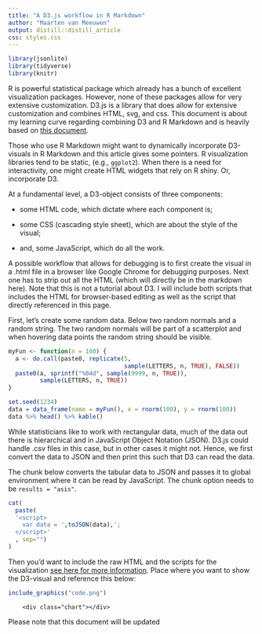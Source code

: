 ```yaml
---
title: "A D3.js workflow in R Markdown"
author: "Maarten van Meeuwen"
output: distill::distill_article
css: styles.css
---
```


```r
library(jsonlite)
library(tidyverse)
library(knitr)
```

R is powerful statistical package which already has a bunch of excellent visualization packages. However, none of these packages allow for very extensive customization. D3.js is a library that does allow for extensive customization and combines HTML, svg, and css. This document is about my learning curve regarding combining D3 and R Markdown and is heavily based on [this document](https://rpubs.com/jalapic/rd3js).

Those who use R Markdown might want to dynamically incorporate D3-visuals in R Markdown and this article gives some pointers. R visualization libraries tend to be static, (e.g., `ggplot2`). When there is a need for interactivity, one might create HTML widgets that rely on R shiny. Or, incorporate D3. 

At a fundamental level, a D3-object consists of three components:

* some HTML code, which dictate where each component is;

* some CSS (cascading style sheet), which are about the style of the visual;

* and, some JavaScript, which do all the work. 

A possible workflow that allows for debugging is to first create the visual in a .html file in a browser like Google Chrome for debugging purposes. Next one has to strip out all the HTML (which will directly be in the markdown here). Note that this is not a tutorial about D3. I will include both scripts that includes the HTML for browser-based editing as well as the script that directly referenced in this page. 

First, let's create some random data. Below two random normals and a random string. The two random normals will be part of a scatterplot and when hovering data points the random string should be visible. 

```r
myFun <- function(n = 100) {
  a <- do.call(paste0, replicate(5, 
                                 sample(LETTERS, n, TRUE), FALSE))
  paste0(a, sprintf("%04d", sample(9999, n, TRUE)), 
         sample(LETTERS, n, TRUE))
}

set.seed(1234)
data = data_frame(name = myFun(), x = rnorm(100), y = rnorm(100))
data %>% head() %>% kable()
```


While statisticians like to work with rectangular data, much of the data out there is hierarchical and in JavaScript Object Notation (JSON). D3.js could handle .csv files in this case, but in other cases it might not. Hence, we first convert the data to JSON and then print this such that D3 can read the data. 

The chunk below converts the tabular data to JSON and passes it to global environment where it can be read by JavaScript. The chunk option needs to be `results = "asis"`.

```r
cat(
  paste(
  '<script>
    var data = ',toJSON(data),';
  </script>'
  , sep="")
)
```

Then you'd want to include the raw HTML and the scripts for the visualization [see here for more information](https://github.com/rstudio/rmarkdown/issues/326). Place where you want to show the D3-visual and reference this below:

```r
include_graphics("code.png")
```



<!--html_preserve-->
		<div class="chart"></div>
<!--/html_preserve-->

<script src="https://d3js.org/d3.v4.min.js"></script>
<script src="vizjs.js"></script>


Please note that this document will be updated 
